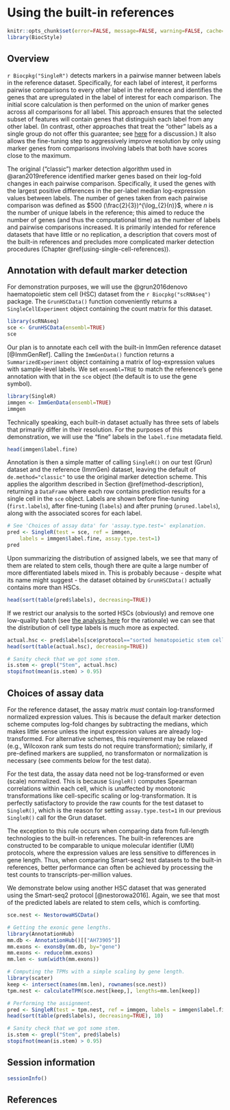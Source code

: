 # Using the built-in references

```r
knitr::opts_chunk$set(error=FALSE, message=FALSE, warning=FALSE, cache=TRUE)
library(BiocStyle)
```

## Overview

`r Biocpkg("SingleR")` detects markers in a pairwise manner between labels in the reference dataset.
Specifically, for each label of interest, it performs pairwise comparisons to every other label in the reference
and identifies the genes that are upregulated in the label of interest for each comparison.
The initial score calculation is then performed on the union of marker genes across all comparisons for all label.
This approach ensures that the selected subset of features will contain genes that distinguish each label from any other label.
(In contrast, other approaches that treat the "other" labels as a single group do not offer this guarantee;
see [here](https://osca.bioconductor.org/marker-detection.html#standard-application) for a discussion.)
It also allows the fine-tuning step to aggressively improve resolution by only using marker genes 
from comparisons involving labels that both have scores close to the maximum.

The original ("classic") marker detection algorithm used in @aran2019reference identified marker genes 
based on their log-fold changes in each pairwise comparison.
Specifically, it used the genes with the largest positive differences in the per-label median log-expression values between labels.
The number of genes taken from each pairwise comparison was defined as $500 (\frac{2}{3})^{\log_{2}(n)}$,
where $n$ is the number of unique labels in the reference;
this aimed to reduce the number of genes (and thus the computational time) as the number of labels and pairwise comparisons increased.
It is primarily intended for reference datasets that have little or no replication,
a description that covers most of the built-in references 
and precludes more complicated marker detection procedures (Chapter \@ref(using-single-cell-references)).

## Annotation with default marker detection 

For demonstration purposes, we will use the @grun2016denovo haematopoietic stem cell (HSC)
dataset from the `r Biocpkg("scRNAseq")` package.
The `GrunHSCData()` function conveniently returns a `SingleCellExperiment` 
object containing the count matrix for this dataset.

```r
library(scRNAseq)
sce <- GrunHSCData(ensembl=TRUE)
sce
```

Our plan is to annotate each cell with the built-in ImmGen reference dataset [@ImmGenRef].
Calling the `ImmGenData()` function returns a `SummarizedExperiment` object 
containing a matrix of log-expression values with sample-level labels.
We set `ensembl=TRUE` to match the reference's gene annotation with that in the `sce` object
(the default is to use the gene symbol).

```r
library(SingleR)
immgen <- ImmGenData(ensembl=TRUE)
immgen
```

Technically speaking, each built-in dataset actually has three sets of labels that primarily differ in their resolution.
For the purposes of this demonstration, we will use the "fine" labels in the `label.fine` metadata field.

```r
head(immgen$label.fine)
```

Annotation is then a simple matter of calling `SingleR()` on our test (Grun) dataset and the reference (ImmGen) dataset,
leaving the default of `de.method="classic"` to use the original marker detection scheme.
This applies the algorithm described in Section \@ref(method-description),
returning a `DataFrame` where each row contains prediction results for a single cell in the `sce` object.
Labels are shown before fine-tuning (`first.labels`), after fine-tuning (`labels`) and after pruning (`pruned.labels`), 
along with the associated scores for each label.

```r
# See 'Choices of assay data' for 'assay.type.test=' explanation.
pred <- SingleR(test = sce, ref = immgen, 
    labels = immgen$label.fine, assay.type.test=1)
pred
```

Upon summarizing the distribution of assigned labels, we see that many of them are related to stem cells, 
though there are quite a large number of more differentiated labels mixed in.
This is probably because - despite what its name might suggest -
the dataset obtained by `GrunHSCData()` actually contains more than HSCs.

```r
head(sort(table(pred$labels), decreasing=TRUE))
```

If we restrict our analysis to the sorted HSCs (obviously) and remove one low-quality batch
(see [the analysis here](https://osca.bioconductor.org/merged-hcsc.html#quality-control-12) for the rationale)
we can see that the distribution of cell type labels is much more as expected.

```r
actual.hsc <- pred$labels[sce$protocol=="sorted hematopoietic stem cells" & sce$sample!="JC4"]
head(sort(table(actual.hsc), decreasing=TRUE))
```

```r
# Sanity check that we got some stem.
is.stem <- grepl("Stem", actual.hsc)
stopifnot(mean(is.stem) > 0.95)
```

## Choices of assay data

For the reference dataset, the assay matrix _must_ contain log-transformed normalized expression values.
This is because the default marker detection scheme computes log-fold changes by subtracting the medians,
which makes little sense unless the input expression values are already log-transformed.
For alternative schemes, this requirement may be relaxed (e.g., Wilcoxon rank sum tests do not require transformation);
similarly, if pre-defined markers are supplied, no transformaton or normalization is necessary (see comments below for the test data).

For the test data, the assay data need not be log-transformed or even (scale) normalized.
This is because `SingleR()` computes Spearman correlations within each cell, 
which is unaffected by monotonic transformations like cell-specific scaling or log-transformation.
It is perfectly satisfactory to provide the raw counts for the test dataset to `SingleR()`,
which is the reason for setting `assay.type.test=1` in our previous `SingleR()` call for the Grun dataset.

The exception to this rule occurs when comparing data from full-length technologies to the built-in references.
The built-in references are constructed to be comparable to unique molecular identifier (UMI) protocols,
where the expression values are less sensitive to differences in gene length.
Thus, when comparing Smart-seq2 test datasets to the built-in references,
better performance can often be achieved by processing the test counts to transcripts-per-million values.

We demonstrate below using another HSC dataset that was generated using the Smart-seq2 protocol [@nestorowa2016].
Again, we see that most of the predicted labels are related to stem cells, which is comforting.

```r
sce.nest <- NestorowaHSCData()

# Getting the exonic gene lengths.
library(AnnotationHub)
mm.db <- AnnotationHub()[["AH73905"]]
mm.exons <- exonsBy(mm.db, by="gene")
mm.exons <- reduce(mm.exons)
mm.len <- sum(width(mm.exons))

# Computing the TPMs with a simple scaling by gene length.
library(scater)
keep <- intersect(names(mm.len), rownames(sce.nest))
tpm.nest <- calculateTPM(sce.nest[keep,], lengths=mm.len[keep])

# Performing the assignment.
pred <- SingleR(test = tpm.nest, ref = immgen, labels = immgen$label.fine)
head(sort(table(pred$labels), decreasing=TRUE), 10)
```

```r
# Sanity check that we got some stem.
is.stem <- grepl("Stem", pred$labels)
stopifnot(mean(is.stem) > 0.95)
```

## Session information {-}

```r
sessionInfo()
```

## References {-}
